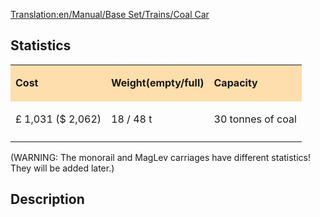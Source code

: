 [[Translation:en/Manual/Base Set/Trains/Coal Car]]
==Statistics==

{| cellspacing="3" align="center"
|style="background:#ffdead;"| '''Cost'''
|style="background:#ffdead;"| '''Weight(empty/full)'''
|style="background:#ffdead;"| '''Capacity'''
|-
| £ 1,031 ($ 2,062)
| 18 / 48 t
| 30 tonnes of coal
|-
|}
(WARNING: The monorail and MagLev carriages have different statistics! They will be added later.)

==Description==